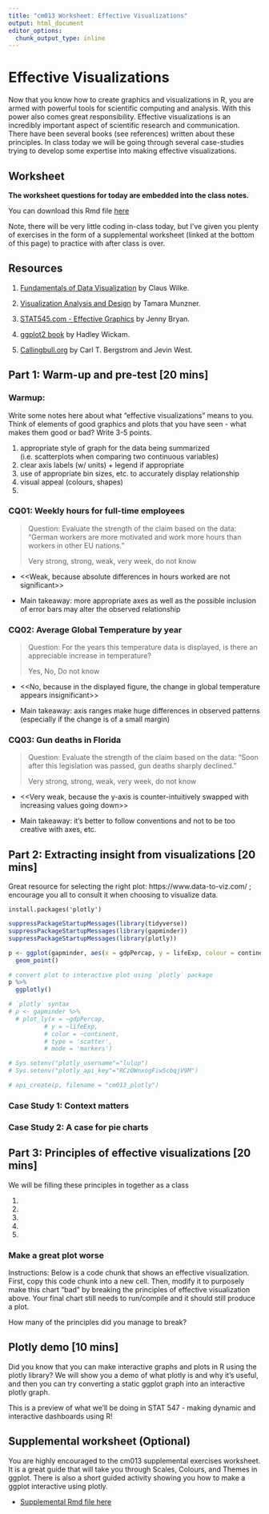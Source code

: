 ---
title: "cm013 Worksheet: Effective Visualizations"
output: html_document
editor_options: 
  chunk_output_type: inline
---

# Effective Visualizations

Now that you know how to create graphics and visualizations in R, you are armed with powerful tools for scientific computing and analysis. With this power also comes great responsibility. Effective visualizations is an incredibly important aspect of scientific research and communication. There have been several books (see references) written about these principles. In class today we will be going through several case-studies trying to develop some expertise into making effective visualizations. 

## Worksheet

**The worksheet questions for today are embedded into the class notes.**

You can download this Rmd file [here](https://github.com/STAT545-UBC/Classroom/raw/master/cm013.Rmd)

Note, there will be very little coding in-class today, but I've given you plenty of exercises in the form of a supplemental worksheet (linked at the bottom of this page) to practice with after class is over.

## Resources

1. [Fundamentals of Data Visualization](https://serialmentor.com/dataviz/introduction.html) by Claus Wilke.

1. [Visualization Analysis and Design](https://www-taylorfrancis-com.ezproxy.library.ubc.ca/books/9780429088902) by Tamara Munzner.

1. [STAT545.com - Effective Graphics](https://stat545.com/effective-graphs.html) by Jenny Bryan.

1. [ggplot2 book](https://ggplot2-book.org) by Hadley Wickam.

1. [Callingbull.org](https://callingbull.org/tools.html) by Carl T. Bergstrom and Jevin West.

## Part 1: Warm-up and pre-test [20 mins]

### Warmup:

Write some notes here about what "effective visualizations" means to you. Think of elements of good graphics and plots that you have seen - what makes them good or bad? Write 3-5 points.

1. appropriate style of graph for the data being summarized (i.e. scatterplots when comparing two continuous variables)
2. clear axis labels (w/ units) + legend if appropriate
3. use of appropriate bin sizes, etc. to accurately display relationship
4. visual appeal (colours, shapes)
5.

### CQ01: Weekly hours for full-time employees

> Question: Evaluate the strength of the claim based on the data: "German workers are more motivated and work more hours than workers in other EU nations."
>
> Very strong, strong, weak, very week, do not know

- <<Weak, because absolute differences in hours worked are not significant>>

- Main takeaway: more appropriate axes as well as the possible inclusion of error bars may alter the observed relationship 

### CQ02: Average Global Temperature by year

> Question: For the years this temperature data is displayed, is there an appreciable increase in temperature?
> 
> Yes, No, Do not know

- <<No, because in the displayed figure, the change in global temperature appears insignificant>>

- Main takeaway: axis ranges make huge differences in observed patterns (especially if the change is of a small margin)

### CQ03: Gun deaths in Florida

> Question: Evaluate the strength of the claim based on the data: “Soon after this legislation was passed, gun deaths sharply declined."
>
> Very strong, strong, weak, very week, do not know

- <<Very weak, because the y-axis is counter-intuitively swapped with increasing values going down>>

- Main takeaway: it's better to follow conventions and not to be too creative with axes, etc.

## Part 2: Extracting insight from visualizations  [20 mins]

Great resource for selecting the right plot: https://www.data-to-viz.com/ ; encourage you all to consult it when choosing to visualize data.

```
install.packages('plotly')
```
```{r, messages = NA, warnings = NA}
suppressPackageStartupMessages(library(tidyverse))
suppressPackageStartupMessages(library(gapminder))
suppressPackageStartupMessages(library(plotly))
```

```{r}
p <- ggplot(gapminder, aes(x = gdpPercap, y = lifeExp, colour = continent)) +
  geom_point()

# convert plot to interactive plot using `plotly` package
p %>%
  ggplotly()

# `plotly` syntax
# p <- gapminder %>%
  # plot_ly(x = ~gdpPercap,
          # y = ~lifeExp,
          # color = ~continent,
          # type = 'scatter',
          # mode = 'markers')

# Sys.setenv("plotly_username"="lulup")
# Sys.setenv("plotly_api_key"="RCzOWnxogFiwScbqjV9M")

# api_create(p, filename = "cm013_plotly")
```

### Case Study 1: Context matters

### Case Study 2: A case for pie charts

## Part 3: Principles of effective visualizations [20 mins]

We will be filling these principles in together as a class

1. 
1. 
1. 
1. 
1. 

### Make a great plot worse

Instructions: Below is a code chunk that shows an effective visualization. First, copy this code chunk into a new cell. Then, modify it to purposely make this chart "bad" by breaking the principles of effective visualization above. Your final chart still needs to run/compile and it should still produce a plot. 

How many of the principles did you manage to break?

## Plotly demo [10 mins]

Did you know that you can make interactive graphs and plots in R using the plotly library? We will show you a demo of what plotly is and why it's useful, and then you can try converting a static ggplot graph into an interactive plotly graph.

This is a preview of what we'll be doing in STAT 547 - making dynamic and interactive dashboards using R!

## Supplemental worksheet (Optional)

You are highly encouraged to the cm013 supplemental exercises worksheet. It is a great guide that will take you through Scales, Colours, and Themes in ggplot. There is also a short guided activity showing you how to make a ggplot interactive using plotly.

- [Supplemental Rmd file here](https://raw.githubusercontent.com/STAT545-UBC/Classroom/master/tutorials/cm013-supplemental.Rmd)